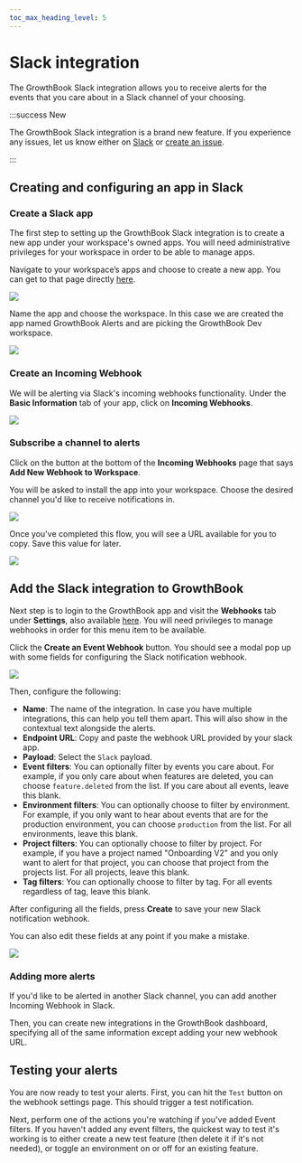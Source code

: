 ```yaml
---
toc_max_heading_level: 5
---
```



# Slack integration

The GrowthBook Slack integration allows you to receive alerts for the events that you care about in a Slack channel of your choosing.

:::success New

The GrowthBook Slack integration is a brand new feature. If you experience any issues, let us know either on [Slack](https://slack.growthbook.io/) or [create an issue](https://github.com/growthbook/growthbook-sdk-java/issues).

:::

## Creating and configuring an app in Slack

### Create a Slack app

The first step to setting up the GrowthBook Slack integration is to create a new app under your workspace's owned apps. You will need administrative privileges for your workspace in order to be able to manage apps.

Navigate to your workspace’s apps and choose to create a new app. You can get to that page directly [here](https://api.slack.com/apps?new_app=1).

![](../../static/images/integrations/slack/slack-create-app.png)

Name the app and choose the workspace. In this case we are created the app named GrowthBook Alerts and are picking the GrowthBook Dev workspace.

![](../../static/images/integrations/slack/slack-name-app-choose-workspace.png)

### Create an Incoming Webhook

We will be alerting via Slack's incoming webhooks functionality. Under the **Basic Information** tab of your app, click on **Incoming Webhooks**.

![](../../static/images/integrations/slack/slack-incoming-webhooks.png)

### Subscribe a channel to alerts

Click on the button at the bottom of the **Incoming Webhooks** page that says **Add New Webhook to Workspace**.

You will be asked to install the app into your workspace. Choose the desired channel you'd like to receive notifications in.

![](../../static/images/integrations/slack/slack-install-flow.png)

Once you've completed this flow, you will see a URL available for you to copy. Save this value for later.

![](../../static/images/integrations/slack/slack-copy-webhook-url.png)

## Add the Slack integration to GrowthBook

Next step is to login to the GrowthBook app and visit the **Webhooks** tab under **Settings**, also available [here](https://app.growthbook.io/settings/webhooks). You will need privileges to manage webhooks in order for this menu item to be available.

Click the **Create an Event Webhook** button. You should see a modal pop up with some fields for configuring the Slack notification webhook.

![](../../static/images/webhooks/slack/new-webhook.png)

Then, configure the following:

- **Name**: The name of the integration. In case you have multiple integrations, this can help you tell them apart. This will also show in the contextual text alongside the alerts.
- **Endpoint URL**: Copy and paste the webhook URL provided by your slack app.
- **Payload**: Select the `Slack` payload.
- **Event filters**: You can optionally filter by events you care about. For example, if you only care about when features are deleted, you can choose `feature.deleted` from the list. If you care about all events, leave this blank.
- **Environment filters**: You can optionally choose to filter by environment. For example, if you only want to hear about events that are for the production environment, you can choose `production` from the list. For all environments, leave this blank.
- **Project filters**: You can optionally choose to filter by project. For example, if you have a project named "Onboarding V2" and you only want to alert for that project, you can choose that project from the projects list. For all projects, leave this blank.
- **Tag filters**: You can optionally choose to filter by tag. For all events regardless of tag, leave this blank.

After configuring all the fields, press **Create** to save your new Slack notification webhook.

You can also edit these fields at any point if you make a mistake.

![](../../static/images/webhooks/slack/edit-webhook.png)

### Adding more alerts

If you'd like to be alerted in another Slack channel, you can add another Incoming Webhook in Slack.

Then, you can create new integrations in the GrowthBook dashboard, specifying all of the same information except adding your new webhook URL.

## Testing your alerts

You are now ready to test your alerts. First, you can hit the `Test` button on the webhook settings page. This should trigger a test notification.

Next, perform one of the actions you're watching if you've added Event filters. If you haven't added any event filters, the quickest way to test it's working is to either create a new test feature (then delete it if it's not needed), or toggle an environment on or off for an existing feature.
